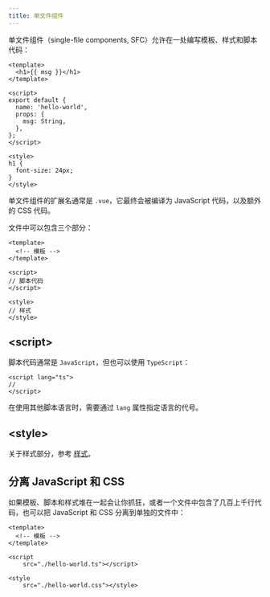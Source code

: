```yaml
---
title: 单文件组件
---
```


单文件组件（single-file components, SFC）允许在一处编写模板、样式和脚本代码：

``` vue title="src/components/hello-world.vue"
<template>
  <h1>{{ msg }}</h1>
</template>

<script>
export default {
  name: 'hello-world',
  props: {
    msg: String,
  },
};
</script>

<style>
h1 {
  font-size: 24px;
}
</style>
```

单文件组件的扩展名通常是 `.vue`，它最终会被编译为 JavaScript 代码，以及额外的 CSS 代码。

文件中可以包含三个部分：

``` vue
<template>
  <!-- 模板 -->
</template>

<script>
// 脚本代码
</script>

<style>
// 样式
</style>
```

## \<script\>

脚本代码通常是 `JavaScript`，但也可以使用 `TypeScript`：

``` vue
<script lang="ts">
//
</script>
```

在使用其他脚本语言时，需要通过 `lang` 属性指定语言的代号。

## \<style\>

关于样式部分，参考 [样式](./style.md)。

## 分离 JavaScript 和 CSS

如果模板、脚本和样式堆在一起会让你抓狂，或者一个文件中包含了几百上千行代码，也可以把 JavaScript 和 CSS 分离到单独的文件中：

``` vue
<template>
  <!-- 模板 -->
</template>

<script
    src="./hello-world.ts"></script>

<style
    src="./hello-world.css"></style>
```
